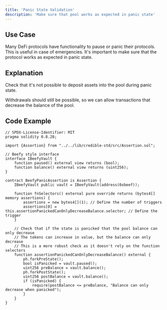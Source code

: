 ```yaml
---
title: 'Panic State Validation'
description: 'Make sure that pool works as expected in panic state'
---
```


## Use Case

Many DeFi protocols have functionality to pause or panic their protocols. This is useful in case of emergencies.
It's important to make sure that the protocol works as expected in panic state.

## Explanation
Check that it's not possible to deposit assets into the pool during panic state.

Withdrawals should still be possible, so we can allow transactions that decrease the balance of the pool.

## Code Example

```solidity
// SPDX-License-Identifier: MIT
pragma solidity 0.8.28;

import {Assertion} from "../../lib/credible-std/src/Assertion.sol";

// Beefy style interface
interface IBeefyVault {
    function paused() external view returns (bool);
    function balance() external view returns (uint256);
}

contract BeefyPanicAssertion is Assertion {
    IBeefyVault public vault = IBeefyVault(address(0xbeef));

    function fnSelectors() external pure override returns (bytes4[] memory assertions) {
        assertions = new bytes4[](1); // Define the number of triggers
        assertions[0] = this.assertionPanickedCanOnlyDecreaseBalance.selector; // Define the trigger
    }

    // Check that if the state is panicked that the pool balance can only decrease
    // The tokens can increase in value, but the balance can only decrease
    // This is a more robust check as it doesn't rely on the function selectors
    function assertionPanickedCanOnlyDecreaseBalance() external {
        ph.forkPreState();
        bool isPanicked = vault.paused();
        uint256 preBalance = vault.balance();
        ph.forkPostState();
        uint256 postBalance = vault.balance();
        if (isPanicked) {
            require(postBalance <= preBalance, "Balance can only decrease when panicked");
        }
    }
}
```
